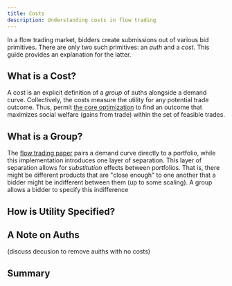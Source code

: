 ```yaml
---
title: Costs
description: Understanding costs in flow trading
---
```


In a flow trading market, bidders create submissions out of various bid
primitives. There are only two such primitives: an *auth* and a *cost*.
This guide provides an explanation for the latter.

## What is a Cost?

A cost is an explicit definition of a *group* of auths alongside a demand curve.
Collectively, the costs measure the utility for any potential trade outcome. Thus,
permit [the core optimization](/advanced/optimization) to find an outcome that
maximizes social welfare (gains from trade) within the set of feasible trades.

## What is a Group?

The [flow trading paper](https://cramton.umd.edu/papers2020-2024/budish-cramton-kyle-lee-malec-flow-trading.pdf)
pairs a demand curve directly to a portfolio, while this implementation introduces one layer of separation. This
layer of separation allows for *substitution* effects between portfolios. That is, there might be different products
that are "close enough" to one another that a bidder might be indifferent between them (up to some scaling). A group
allows a bidder to specify this indifference

## How is Utility Specified?

## A Note on Auths
(discuss decusion to remove auiths with no costs)

## Summary